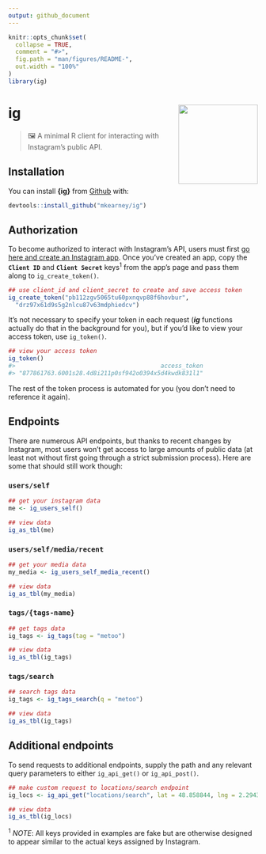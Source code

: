 ```yaml
---
output: github_document
---
```


<!-- README.md is generated from README.Rmd. Please edit that file -->

```r
knitr::opts_chunk$set(
  collapse = TRUE,
  comment = "#>",
  fig.path = "man/figures/README-",
  out.width = "100%"
)
library(ig)
```
# ig <img src="man/figures/logo.png" width="160px" align="right" />

> 🖼  A minimal R client for interacting with Instagram's public API.

## Installation

You can install **{ig}** from [Github](https://github.com) with:

```r
devtools::install_github("mkearney/ig")
```

## Authorization

To become authorized to interact with Instagram's API, users must first [go here and create an Instagram app](https://www.instagram.com/developer). Once you've created an app, copy the **`Client ID`** and **`Client Secret`** keys<sup>1</sup> from the app's page and pass them along to `ig_create_token()`.

```r
## use client_id and client_secret to create and save access token
ig_create_token("pb112zgv5065tu60pxnqvp88f6hovbur", 
  "drz97x61d9s5g2nlcu87v63mdphiedcv")
```

It's not necessary to specify your token in each request (***ig*** functions actually do that in the background for you), but if you'd like to view your access token, use `ig_token()`.

```r
## view your access token
ig_token()
#>                                         access_token 
#> "877861763.6001s28.4d8i211p0sf942o0394x5d4kwdk831l1" 
```

The rest of the token process is automated for you (you don't need to reference it again).

## Endpoints

There are numerous API endpoints, but thanks to recent changes by Instagram, most users won't get access to large amounts of public data (at least not without first going through a strict submission process). Here are some that should still work though:

### `users/self`

```r
## get your instagram data
me <- ig_users_self()

## view data
ig_as_tbl(me)
```


### `users/self/media/recent`

```r
## get your media data
my_media <- ig_users_self_media_recent()

## view data
ig_as_tbl(my_media)
```

### `tags/{tags-name}`

```r
## get tags data
ig_tags <- ig_tags(tag = "metoo")

## view data
ig_as_tbl(ig_tags)
```

### `tags/search`

```r
## search tags data
ig_tags <- ig_tags_search(q = "metoo")

## view data
ig_as_tbl(ig_tags)
```

## Additional endpoints

To send requests to additional endpoints, supply the path and any relevant 
query parameters to either `ig_api_get()` or `ig_api_post()`.

```r
## make custom request to locations/search endpoint
ig_locs <- ig_api_get("locations/search", lat = 48.858844, lng = 2.294351)

## view data
ig_as_tbl(ig_locs)
```

<sup>1</sup>  *NOTE*: All keys provided in examples are fake but are otherwise designed to appear similar to the actual keys assigned by Instagram.
